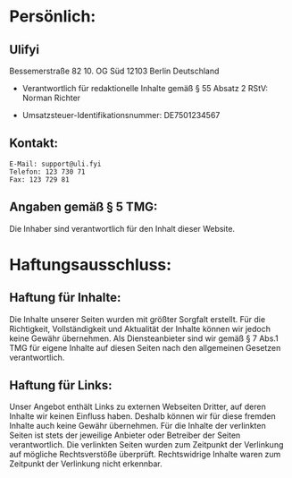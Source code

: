 # Persönlich:
## Ulifyi
  Bessemerstraße 82
  10. OG Süd
  12103 Berlin
  Deutschland

  * Verantwortlich für redaktionelle Inhalte gemäß § 55 Absatz 2 RStV:
  Norman Richter

  * Umsatzsteuer-Identifikationsnummer:
  DE7501234567

## Kontakt:
    E-Mail: support@uli.fyi
    Telefon: 123 730 71
    Fax: 123 729 81

## Angaben gemäß § 5 TMG:
Die Inhaber sind verantwortlich für den Inhalt dieser Website.


# Haftungsausschluss:

## __Haftung für Inhalte:__

Die Inhalte unserer Seiten wurden mit größter Sorgfalt erstellt. Für die Richtigkeit, Vollständigkeit und Aktualität der Inhalte können wir jedoch keine Gewähr übernehmen. Als Diensteanbieter sind wir gemäß § 7 Abs.1 TMG für eigene Inhalte auf diesen Seiten nach den allgemeinen Gesetzen verantwortlich.

## __Haftung für Links:__
Unser Angebot enthält Links zu externen Webseiten Dritter, auf deren Inhalte wir keinen Einfluss haben. Deshalb können wir für diese fremden Inhalte auch keine Gewähr übernehmen. Für die Inhalte der verlinkten Seiten ist stets der jeweilige Anbieter oder Betreiber der Seiten verantwortlich. Die verlinkten Seiten wurden zum Zeitpunkt der Verlinkung auf mögliche Rechtsverstöße überprüft. Rechtswidrige Inhalte waren zum Zeitpunkt der Verlinkung nicht erkennbar.
